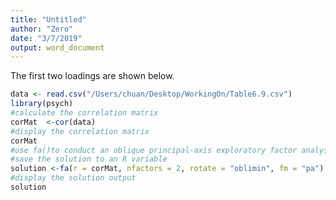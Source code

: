 ```yaml
---
title: "Untitled"
author: "Zero"
date: "3/7/2019"
output: word_document
---
```

The first two loadings are shown below.
```R
data <- read.csv("/Users/chuan/Desktop/WorkingOn/Table6.9.csv")
library(psych)
#calculate the correlation matrix
corMat  <-cor(data)
#display the correlation matrix
corMat
#use fa()to conduct an oblique principal-axis exploratory factor analysis
#save the solution to an R variable
solution <-fa(r = corMat, nfactors = 2, rotate = "oblimin", fm = "pa")
#display the solution output
solution
```
